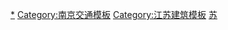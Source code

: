 [[Category:南京地铁|*]]
[[Category:南京交通模板|Category:南京交通模板]]
[[Category:江苏建筑模板|Category:江苏建筑模板]]
[[Category:中国城市轨道交通模板|苏]]